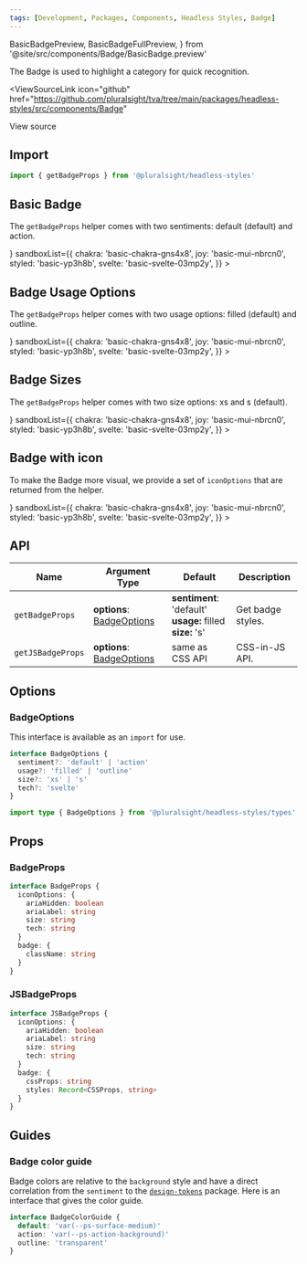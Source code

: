 ```yaml
---
tags: [Development, Packages, Components, Headless Styles, Badge]
---
```


<!-- TODO: As of 2.0.0-beta.17 live-codeblock do not support imports. -->
<!-- Keep an eye out so we can kill the components we are importing in. -->
<!-- https://docusaurus.io/docs/markdown-features/code-blocks#imports -->

  BasicBadgePreview,
  BasicBadgeFullPreview,
} from '@site/src/components/Badge/BasicBadge.preview'

<ReleaseNote />

The Badge is used to highlight a category for quick recognition.

<ViewSourceLink
  icon="github"
  href="https://github.com/pluralsight/tva/tree/main/packages/headless-styles/src/components/Badge"
>
  View source
</ViewSourceLink>

## Import

```javascript
import { getBadgeProps } from '@pluralsight/headless-styles'
```

## Basic Badge

The `getBadgeProps` helper comes with two sentiments: default (default) and action.

<BasicBadge />
<LiveExampleTabs
  fullCode={<BasicBadgeFullPreview />}
  sandboxList={{
    chakra: 'basic-chakra-gns4x8',
    joy: 'basic-mui-nbrcn0',
    styled: 'basic-yp3h8b',
    svelte: 'basic-svelte-03mp2y',
  }}
>
  <BasicBadgePreview />
</LiveExampleTabs>

## Badge Usage Options

The `getBadgeProps` helper comes with two usage options: filled (default) and outline.

<BasicBadge />
<LiveExampleTabs
  fullCode={<BasicBadgeFullPreview />}
  sandboxList={{
    chakra: 'basic-chakra-gns4x8',
    joy: 'basic-mui-nbrcn0',
    styled: 'basic-yp3h8b',
    svelte: 'basic-svelte-03mp2y',
  }}
>
  <BasicBadgePreview />
</LiveExampleTabs>

## Badge Sizes

The `getBadgeProps` helper comes with two size options: xs and s (default).

<BasicBadge />
<LiveExampleTabs
  fullCode={<BasicBadgeFullPreview />}
  sandboxList={{
    chakra: 'basic-chakra-gns4x8',
    joy: 'basic-mui-nbrcn0',
    styled: 'basic-yp3h8b',
    svelte: 'basic-svelte-03mp2y',
  }}
>
  <BasicBadgePreview />
</LiveExampleTabs>

## Badge with icon

To make the Badge more visual, we provide a set of `iconOptions` that are returned from the helper.

<BasicBadge />
<LiveExampleTabs
  fullCode={<BasicBadgeFullPreview />}
  sandboxList={{
    chakra: 'basic-chakra-gns4x8',
    joy: 'basic-mui-nbrcn0',
    styled: 'basic-yp3h8b',
    svelte: 'basic-svelte-03mp2y',
  }}
>
  <BasicBadgePreview />
</LiveExampleTabs>

## API

| Name              | Argument Type                              | Default                                                            | Description       |
| ----------------- | ------------------------------------------ | ------------------------------------------------------------------ | ----------------- |
| `getBadgeProps`   | **options**: [BadgeOptions](#badgeoptions) | **sentiment**: 'default'<br />**usage:** filled<br />**size:** 's' | Get badge styles. |
| `getJSBadgeProps` | **options**: [BadgeOptions](#badgeoptions) | same as CSS API                                                    | CSS-in-JS API.    |

## Options

### BadgeOptions

This interface is available as an `import` for use.

```typescript
interface BadgeOptions {
  sentiment?: 'default' | 'action'
  usage?: 'filled' | 'outline'
  size?: 'xs' | 's'
  tech?: 'svelte'
}
```

```typescript title="Import example"
import type { BadgeOptions } from '@pluralsight/headless-styles/types'
```

## Props

### BadgeProps

```typescript
interface BadgeProps {
  iconOptions: {
    ariaHidden: boolean
    ariaLabel: string
    size: string
    tech: string
  }
  badge: {
    className: string
  }
}
```

### JSBadgeProps

```typescript
interface JSBadgeProps {
  iconOptions: {
    ariaHidden: boolean
    ariaLabel: string
    size: string
    tech: string
  }
  badge: {
    cssProps: string
    styles: Record<CSSProps, string>
  }
}
```

## Guides

### Badge color guide

Badge colors are relative to the `background` style and have a direct correlation from the `sentiment` to the [`design-tokens`](../tokens/intro.md) package. Here is an interface that gives the color guide.

```typescript title="Example interface - does not exist in types"
interface BadgeColorGuide {
  default: 'var(--ps-surface-medium)'
  action: 'var(--ps-action-background)'
  outline: 'transparent'
}
```
